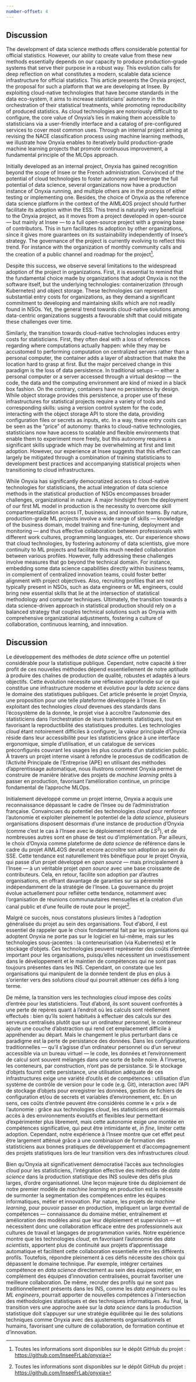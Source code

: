 ```yaml
---
number-offset: 4
---
```


::: {.content-visible when-profile="en"}

# Discussion

The development of data science methods offers considerable potential for official statistics. However, our ability to create value from these new methods essentially depends on our capacity to produce production-grade systems that serve their purpose in a robust way. This evolution calls for deep reflection on what constitutes a modern, scalable data science infrastructure for official statistics. This article presents the Onyxia project, the proposal for such a platform that we are developing at Insee. By exploiting cloud-native technologies that have become standards in the data eco-system, it aims to increase statisticians' autonomy in the orchestration of their statistical treatments, while promoting reproducibility of produced statistics. As cloud technologies are notoriously difficult to configure, the core value of Onyxia's lies in making them accessible to statisticians via a user-friendly interface and a catalog of pre-configured services to cover most common uses. Through an internal project aiming at revising the NACE classification process using machine learning methods, we illustrate how Onyxia enables to iteratively build production-grade machine learning projects that promote continuous improvement, a fundamental principle of the MLOps approach.

Initially developed as an internal project, Onyxia has gained recognition beyond the scope of Insee or the French administration. Convinced of the potential of cloud technologies to foster autonomy and leverage the full potential of data science, several organizations now have a production instance of Onyxia running, and multiple others are in the process of either testing or implementing one. Besides, the choice of Onyxia as the reference data science platform in the context of the AIML4OS project should further facilitate its adoption within the ESS. This trend is naturally very beneficial to the Onyxia project, as it moves from a project developed in open-source — but mainly at Insee — to a full open-source project with a growing base of contributors. This in turn facilitates its adoption by other organizations, since it gives more guarantees on its sustainability independently of Insee's strategy. The governance of the project is currently evolving to reflect this trend. For instance with the organization of monthly community calls and the creation of a public channel and roadmap for the project[^onyxia-project].

[^onyxia-project]: All information are available on the GitHub depository of the project: [https://github.com/InseeFrLab/onyxia]()

Despite this success, we observe several limitations to the widespread adoption of the project in organizations. First, it is essential to remind that the fundamental choice made by organizations that adopt Onyxia is not the software itself, but the underlying technologies: containerization (through Kubernetes) and object storage. These technologies can represent substantial entry costs for organizations, as they demand a significant commitment to developing and maintaining skills which are not readily found in NSOs. Yet, the general trend towards cloud-native solutions among data-centric organizations suggests a favourable shift that could mitigate these challenges over time.

Similarly, the transition towards cloud-native technologies induces entry costs for statisticians. First, they often deal with a loss of references regarding where computations actually happen: while they may be accustomed to performing computation on centralized servers rather than a personal computer, the container adds a layer of abstraction that make the location hard to grasp at first. But the major perceived change in this paradigm is the loss of data persistence. In traditional setups — either a personal computer or a server accessed through a virtual desktop — the code, the data and the computing environment are kind of mixed in a black box fashion. On the contrary, containers have no persistence by design. While object storage provides this persistence, a proper use of these infrastructures for statistical projects require a variety of tools and corresponding skills: using a version control system for the code, interacting with the object storage API to store the data, providing configuration files or secrets as inputs, etc. In a way, these entry costs can be seen as the "price" of autonomy: thanks to cloud-native technologies, statisticians now have access to scalable and flexible environments that enable them to experiment more freely, but this autonomy requires a significant skills upgrade which may be overwhelming at first and limit adoption. However, our experience at Insee suggests that this effect can largely be mitigated through a combination of training statisticians to development best practices and accompanying statistical projects when transitioning to cloud infrastructures.

While Onyxia has significantly democratized access to cloud-native technologies for statisticians, the actual integration of data science methods in the statistical production of NSOs encompasses broader challenges, organizational in nature. A major hindsight from the deployment of our first ML model in production is the necessity to overcome skill compartmentalization across IT, business, and innovation teams. By nature, production-grade ML projects involve a wide range of skills — knowledge of the business domain, model training and fine-tuning, deployment and monitoring — and thus effective collaboration between professionals with different work cultures, programming languages, etc. Our experience shows that cloud technologies, by fostering autonomy of data scientists, give more continuity to ML projects and facilitate this much needed collaboration between various profiles. However, fully addressing these challenges involve measures that go beyond the technical domain. For instance, embedding some data science capabilities directly within business teams, in complement of centralized innovation teams, could foster better alignment with project objectives. Also, recruiting profiles that are not typically present in NSOs, such as data engineers or ML engineers, could bring new essential skills that lie at the intersection of statistical methodology and computer techniques. Ultimately, the transition towards a data science-driven approach in statistical production should rely on a balanced strategy that couples technical solutions such as Onyxia with comprehensive organizational adjustments, fostering a culture of collaboration, continuous learning, and innovation.


:::


<!-- ############################################################################################################## -->
<!-- ############################################################################################################## -->
<!-- ############################################################################################################## -->



::: {.content-visible when-profile="fr"}

# Discussion


Le développement des méthodes de *data science* offre un potentiel considérable pour la statistique publique. Cependant, notre capacité à tirer profit de ces nouvelles méthodes dépend essentiellement de notre aptitude à produire des chaînes de production de qualité, robustes et adaptés à leurs objectifs. Cette évolution nécessite une réflexion approfondie sur ce qui constitue une infrastructure moderne et évolutive pour la *data science* dans le domaine des statistiques publiques. Cet article présente le projet Onyxia, une proposition pour une telle plateforme développée à l'Insee. En exploitant des technologies *cloud* devenues des standards dans l'écosystème de la donnée, le projet vise à accroître l'autonomie des statisticiens dans l'orchestration de leurs traitements statistiques, tout en favorisant la reproductibilité des statistiques produites. Les technologies *cloud* étant notoirement difficiles à configurer, la valeur principale d’Onyxia réside dans leur accessibilité pour les statisticiens grâce à une interface ergonomique, simple d'utilisation, et un catalogue de services préconfigurés couvrant les usages les plus courants d'un statisticien public. À travers un projet interne visant à refondre le processus de codification de l'Activité Principale de l'Entreprise (APE) en utilisant des méthodes d'apprentissage automatique, nous illustrons comment Onyxia permet de construire de manière itérative des projets de *machine learning* prêts à passer en production, favorisant l'amélioration continue, un principe fondamental de l'approche MLOps.

Initialement développé comme un projet interne, Onyxia a acquis une reconnaissance dépassant le cadre de l'Insee ou de l'administration française. Convaincues du potentiel des technologies *cloud* pour renforcer l'autonomie et exploiter pleinement le potentiel de la *data science*, plusieurs organisations disposent désormais d'une instance de production d'Onyxia (comme c'est le cas à l'Insee avec le déploiement récent de $LS^3$), et de nombreuses autres sont en phase de test ou d'implémentation. Par ailleurs, le choix d’Onyxia comme plateforme de *data science* de référence dans le cadre du projet AIML4OS devrait encore accroître son adoption au sein du SSE. Cette tendance est naturellement très bénéfique pour le projet Onyxia, qui passe d’un projet développé en *open source* — mais principalement à l’Insee — à un véritable projet *open source* avec une base croissante de contributeurs. Cela, en retour, facilite son adoption par d'autres organisations, en offrant davantage de garanties sur sa pérennité indépendamment de la stratégie de l'Insee. La gouvernance du projet évolue actuellement pour refléter cette tendance, notamment avec l'organisation de réunions communautaires mensuelles et la création d’un canal public et d’une feuille de route pour le projet[^onyxia-project].

[^onyxia-project]: Toutes les informations sont disponibles sur le dépôt GitHub du projet : [https://github.com/InseeFrLab/onyxia]()

Malgré ce succès, nous constatons plusieurs limites à l'adoption généralisée du projet au sein des organisations. Tout d'abord, il est essentiel de rappeler que le choix fondamental fait par les organisations qui adoptent Onyxia ne porte pas sur le logiciel en lui-même, mais sur les technologies sous-jacentes : la conteneurisation (via Kubernetes) et le stockage d'objets. Ces technologies peuvent représenter des coûts d'entrée important pour les organisations, puisqu'elles nécessitent un investissement dans le développement et le maintien de compétences qui ne sont pas toujours présentes dans les INS. Cependant, on constate que les organisations qui manipulent de la donnée tendent de plus en plus à s'orienter vers des solutions *cloud* qui pourrait atténuer ces défis à long terme.

De même, la transition vers les technologies *cloud* impose des coûts d'entrée pour les statisticiens. Tout d'abord, ils sont souvent confrontés à une perte de repères quant à l'endroit où les calculs sont réellement effectués : bien qu'ils soient habitués à effectuer des calculs sur des serveurs centralisés plutôt que sur un ordinateur personnel, le conteneur ajoute une couche d'abstraction qui rend cet emplacement difficile à appréhender au départ. Mais le changement le plus perturbant dans ce paradigme est la perte de persistance des données. Dans les configurations traditionnelles — qu'il s'agisse d'un ordinateur personnel ou d'un serveur accessible via un bureau virtuel — le code, les données et l'environnement de calcul sont souvent mélangés dans une sorte de boîte noire. À l'inverse, les conteneurs, par construction, n'ont pas de persistance. Si le stockage d'objets fournit cette persistance, une utilisation adéquate de ces infrastructures  exige une variété d'outils et de compétences : utilisation d'un système de contrôle de version pour le code (e.g. Git), interaction avec l'API de stockage d'objets pour enregistrer les données, gestion de fichiers de configuration et/ou de secrets et variables d'environnement, etc. En un sens, ces coûts d'entrée peuvent être considérés comme le « prix » de l'autonomie : grâce aux technologies *cloud*, les statisticiens ont désormais accès à des environnements évolutifs et flexibles leur permettant d’expérimenter plus librement, mais cette autonomie exige une montée en compétences significative, qui peut être intimidante et, *in fine*, limiter cette adoption. Cependant, notre expérience à l'Insee montre que cet effet peut être largement atténué grâce à une combinaison de formation des statisticiens aux bonnes pratiques de développement et d’accompagnement des projets statistiques lors de leur transition vers des infrastructures *cloud*.

Bien qu'Onyxia ait significativement démocratisé l'accès aux technologies *cloud* pour les statisticiens, l'intégration effective des méthodes de *data science* dans la production statistique des INS soulève des défis plus larges, d'ordre organisationnel. Une leçon majeure tirée du déploiement de notre premier modèle de *machine learning* en production est la nécessité de surmonter la segmentation des compétences entre les équipes informatiques, métier et innovation. Par nature, les projets de *machine learning*, pour pouvoir passer en production, impliquent un large éventail de compétences — connaissance du domaine métier, entraînement et amélioration des modèles ainsi que leur déploiement et supervision — et nécessitent donc une collaboration efficace entre des professionnels aux cultures de travail et langages de programmation variés. Notre expérience montre que les technologies *cloud*, en favorisant l'autonomie des *data scientists*, apportent plus de continuité aux projets d'apprentissage automatique et facilitent cette collaboration essentielle entre les différents profils. Toutefois, répondre pleinement à ces défis nécessite des choix qui dépassent le domaine technique. Par exemple, intégrer certaines compétence en *data science* directement au sein des équipes métier, en complément des équipes d'innovation centralisées, pourrait favoriser une meilleure collaboration. De même, recruter des profils qui ne sont pas traditionnellement présents dans les INS, comme les *data engineers* ou les *ML engineers*, pourrait apporter de nouvelles compétences à l'intersection des méthodologies statistiques et des techniques informatiques. Au final, la transition vers une approche axée sur la *data science* dans la production statistique doit s'appuyer sur une stratégie équilibrée qui lie des solutions techniques comme Onyxia avec des ajustements organisationnels et humains, favorisant une culture de collaboration, de formation continue et d’innovation.


::: 

